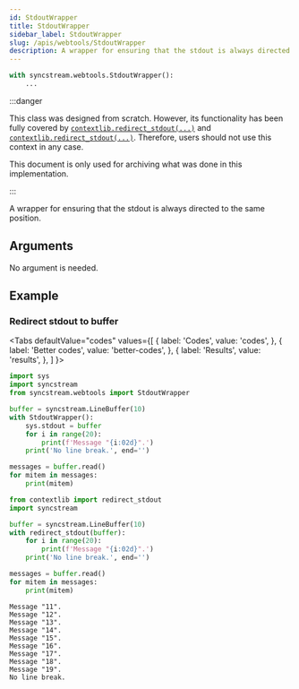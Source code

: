 ```yaml
---
id: StdoutWrapper
title: StdoutWrapper
sidebar_label: StdoutWrapper
slug: /apis/webtools/StdoutWrapper
description: A wrapper for ensuring that the stdout is always directed to the same position.
---
```





<APITopBar type="class" isPrivate={true} isContext={true} source="webtools.StdoutWrapper" />

```python
with syncstream.webtools.StdoutWrapper():
    ...
```

:::danger

This class was designed from scratch. However, its functionality has been fully covered
by [`contextlib.redirect_stdout(...)`<IconExternalLink/>][link-restdout] and
[`contextlib.redirect_stdout(...)`<IconExternalLink/>][link-restderr]. Therefore,
users should not use this context in any case.

This document is only used for archiving what was done in this implementation.

:::

A wrapper for ensuring that the stdout is always directed to the same position.

## Arguments

No argument is needed.

## Example

### <IconObjType type="term"/> Redirect stdout to buffer

<Tabs
  defaultValue="codes"
  values={[
    { label: 'Codes', value: 'codes', },
    { label: 'Better codes', value: 'better-codes', },
    { label: 'Results', value: 'results', },
  ]
}>

<TabItem value="codes">

```python
import sys
import syncstream
from syncstream.webtools import StdoutWrapper

buffer = syncstream.LineBuffer(10)
with StdoutWrapper():
    sys.stdout = buffer
    for i in range(20):
        print(f'Message "{i:02d}".')
    print('No line break.', end='')

messages = buffer.read()
for mitem in messages:
    print(mitem)
```

</TabItem>

<TabItem value="better-codes">

```python
from contextlib import redirect_stdout
import syncstream

buffer = syncstream.LineBuffer(10)
with redirect_stdout(buffer):
    for i in range(20):
        print(f'Message "{i:02d}".')
    print('No line break.', end='')

messages = buffer.read()
for mitem in messages:
    print(mitem)
```

</TabItem>

<TabItem value="results">

```shell
Message "11".
Message "12".
Message "13".
Message "14".
Message "15".
Message "16".
Message "17".
Message "18".
Message "19".
No line break.
```

</TabItem>
</Tabs>

[link-restdout]: https://docs.python.org/zh-cn/3/library/contextlib.html#contextlib.redirect_stdout
[link-restderr]: https://docs.python.org/zh-cn/3/library/contextlib.html#contextlib.redirect_stderr
